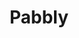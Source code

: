 ---
title: "Pabbly"
description: "thanks.io / Pabbly Integration"
url: "https://www.pabbly.com/connect/integrations/thanks-io"
---
